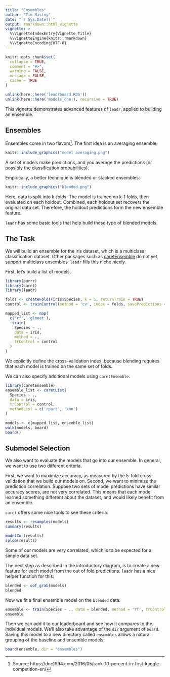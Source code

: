 ```yaml
---
title: "Ensembles"
author: "Tim Mastny"
date: "`r Sys.Date()`"
output: rmarkdown::html_vignette
vignette: >
  %\VignetteIndexEntry{Vignette Title}
  %\VignetteEngine{knitr::rmarkdown}
  %\VignetteEncoding{UTF-8}
---
```


```r
knitr::opts_chunk$set(
  collapse = TRUE,
  comment = "#>",
  warning = FALSE,
  message = FALSE,
  cache = TRUE
)
```

```r
unlink(here::here('leadrboard.RDS'))
unlink(here::here('models_one'), recursive = TRUE)
```

This vignette demonstrates advanced features of `leadr`, applied to building an ensemble.

## Ensembles

Ensembles come in two flavors^[Source: https://dnc1994.com/2016/05/rank-10-percent-in-first-kaggle-competition-en/]. The first idea is an averaging ensemble. 

```r
knitr::include_graphics("model averaging.png")
```

A set of models make predictions, and you average the predictions (or possibly the classification probabilities).

Empirically, a better technique is blended or stacked ensembles:

```r
knitr::include_graphics("blended.png")
```

Here, data is split into k-folds. The model is trained on k-1 folds, then evaluated on each holdout. Combined, each holdout set recovers the original data set. Therefore, the holdout predictions form the new ensemble feature. 

`leadr` has some basic tools that help build these type of blended models. 

## The Task

We will build an ensemble for the iris dataset, which is a multiclass classification dataset. Other packages such as [caretEnsemble](https://github.com/zachmayer/caretEnsemble) do not yet [support](https://github.com/zachmayer/caretEnsemble/pull/191) multiclass ensembles. `leadr` fills this niche nicely. 

First, let's build a list of models.

```r
library(purrr)
library(caret)
library(leadr)
```


```r
folds <- createFolds(iris$Species, k = 5, returnTrain = TRUE)
control <- trainControl(method = 'cv', index = folds, savePredictions = 'final')

mapped_list <- map(
  c('rf', 'glmnet'),
  ~train(
    Species ~ .,
    data = iris,
    method = .,
    trControl = control
  )
)
```

We explicitly define the cross-validation index, because blending requires that each model is trained on the same set of folds. 

We can also specify additional models using `caretEnsemble`.

```r
library(caretEnsemble)
ensemble_list <- caretList(
  Species ~ .,
  data = iris,
  trControl = control,
  methodList = c('rpart', 'knn')
)
```

```r
models <- c(mapped_list, ensemble_list)
walk(models, board)
board()
```


## Submodel Selection

We also want to evaluate the models that go into our ensemble. In general, we want to use two different criteria. 

First, we want to maximize accuracy, as measured by the 5-fold cross-validation that we build our models on. Second, we want to minimize the prediction correlation. Suppose two sets of model predictions have similar accuracy scores, are not very correlated. This means that each model learned something different about the dataset, and would likely benefit from an ensemble. 

`caret` offers some nice tools to see these criteria:

```r
results <- resamples(models)
summary(results)

modelCor(results)
splom(results)
```

Some of our models are very correlated, which is to be expected for a simple data set.

The next step as described in the introductory diagram, is to create a new feature for each model from the out of fold predictions. `leadr` has a nice helper function for this:

```r
blended <- oof_grab(models)
blended
```

Now we fit a final ensemble model on the `blended` data:

```r
ensemble <- train(Species ~ ., data = blended, method = 'rf', trControl = control)
ensemble
```

Then we can add it to our leaderboard and see how it compares to the individual models. We'll also take advantage of the `dir` argument of `board`. Saving this model to a new directory called `ensembles` allows a natural grouping of the baseline and ensemble models.

```r
board(ensemble, dir = "ensembles")
```







